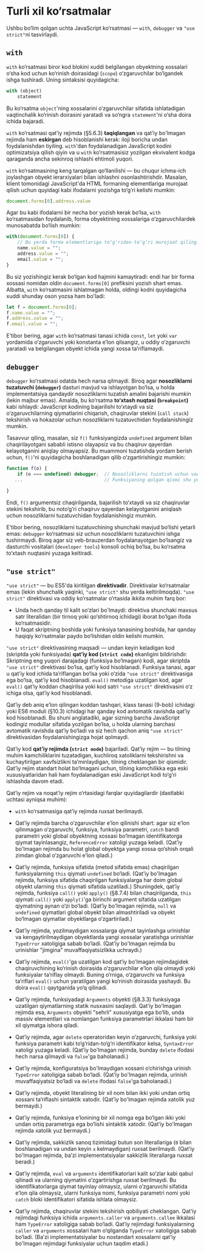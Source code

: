 # Turli xil ko‘rsatmalar

Ushbu bo‘lim qolgan uchta JavaScript ko‘rsatmasi — `with`, `debugger` va `"use strict"`ni tasvirlaydi.

## `with`

`with` ko‘rsatmasi biror kod blokini xuddi belgilangan obyektning xossalari o‘sha kod uchun ko‘rinish doirasidagi (`scope`) o‘zgaruvchilar bo‘lgandek ishga tushiradi. Uning sintaksisi quyidagicha:

``` js
with (object)
    statement
```

Bu ko‘rsatma `object`'ning xossalarini o‘zgaruvchilar sifatida ishlatadigan vaqtinchalik ko‘rinish doirasini yaratadi va so‘ngra `statement`'ni o‘sha doira ichida bajaradi.

`with` ko‘rsatmasi qat’iy rejimda (§5.6.3) **taqiqlangan** va qat’iy bo'lmagan rejimda ham **eskirgan** deb hisoblanishi kerak: iloji boricha undan foydalanishdan tiyiling. `with`'dan foydalanadigan JavaScript kodini optimizatsiya qilish qiyin va u `with` ko‘rsatmasisiz yozilgan ekvivalent kodga qaraganda ancha sekinroq ishlashi ehtimoli yuqori.

`with` ko‘rsatmasining keng tarqalgan qo‘llanilishi — bu chuqur ichma-ich joylashgan obyekt ierarxiyalari bilan ishlashni osonlashtirishdir. Masalan, klient tomonidagi JavaScript'da HTML formaning elementlariga murojaat qilish uchun quyidagi kabi ifodalarni yozishga to‘g‘ri kelishi mumkin:

``` js
document.forms[0].address.value
```

Agar bu kabi ifodalarni bir necha bor yozish kerak bo‘lsa, `with` ko‘rsatmasidan foydalanib, forma obyektining xossalariga o‘zgaruvchilardek munosabatda bo‘lish mumkin:

``` js
with(document.forms[0]) {
    // Bu yerda forma elementlariga to‘g‘ridan-to‘g‘ri murojaat qiling. Masalan:
    name.value = "";
    address.value = "";
    email.value = "";
}
```

Bu siz yozishingiz kerak bo‘lgan kod hajmini kamaytiradi: endi har bir forma xossasi nomidan oldin `document.forms[0]` prefiksini yozish shart emas. Albatta, `with` ko‘rsatmasini ishlatmagan holda, oldingi kodni quyidagicha xuddi shunday oson yozsa ham bo'ladi:

``` js
let f = document.forms[0];
f.name.value = "";
f.address.value = "";
f.email.value = "";
```

E’tibor bering, agar `with` ko‘rsatmasi tanasi ichida `const`, `let` yoki `var` yordamida o‘zgaruvchi yoki konstanta e’lon qilsangiz, u oddiy o‘zgaruvchi yaratadi va belgilangan obyekt ichida yangi xossa ta’riflamaydi.

## `debugger`

`debugger` ko‘rsatmasi odatda hech narsa qilmaydi. Biroq agar **nosozliklarni tuzatuvchi (`debugger`)** dasturi mavjud va ishlayotgan bo‘lsa, u holda implementatsiya qandaydir nosozliklarni tuzatish amalini bajarishi mumkin (lekin majbur emas). Amalda, bu ko‘rsatma **to‘xtash nuqtasi (`breakpoint`)** kabi ishlaydi: JavaScript kodining bajarilishi to‘xtaydi va siz o‘zgaruvchilarning qiymatlarini chiqarish, chaqiruvlar stekini (`call stack`) tekshirish va hokazolar uchun nosozliklarni tuzatuvchidan foydalanishingiz mumkin.

Tasavvur qiling, masalan, siz `f()` funksiyangizda `undefined` argument bilan chaqirilayotgani sababli istisno olayapsiz va bu chaqiruv qayerdan kelayotganini aniqlay olmayapsiz. Bu muammoni tuzatishda yordam berish uchun, `f()`'ni quyidagicha boshlanadigan qilib o‘zgartirishingiz mumkin:

``` js
function f(o) {
    if (o === undefined) debugger;  // Nosozliklarni tuzatish uchun vaqtinchalik qator
   ...                              // Funksiyaning qolgan qismi shu yerda davom etadi.
    
}
```

Endi, `f()` argumentsiz chaqirilganda, bajarilish to‘xtaydi va siz chaqiruvlar stekini tekshirib, bu noto‘g‘ri chaqiruv qayerdan kelayotganini aniqlash uchun nosozliklarni tuzatuvchidan foydalanishingiz mumkin.

E’tibor bering, nosozliklarni tuzatuvchining shunchaki mavjud bo‘lishi yetarli emas: `debugger` ko‘rsatmasi siz uchun nosozliklarni tuzatuvchini ishga tushirmaydi. Biroq agar siz veb-brauzerdan foydalanayotgan bo‘lsangiz va dasturchi vositalari (`developer tools`) konsoli ochiq bo‘lsa, bu ko‘rsatma to‘xtash nuqtasini yuzaga keltiradi.

## `"use strict"`

`"use strict"` — bu ES5'da kiritilgan **direktivadir**. Direktivalar ko‘rsatmalar emas (lekin shunchalik yaqinki, `"use strict"` shu yerda keltirilmoqda). `"use strict"` direktivasi va oddiy ko‘rsatmalar o‘rtasida ikkita muhim farq bor:

- Unda hech qanday til kalit so‘zlari bo'lmaydi: direktiva shunchaki maxsus satr literalidan (bir tirnoq yoki qo‘shtirnoq ichidagi) iborat bo‘lgan ifoda ko‘rsatmasidir.
- U faqat skriptning boshida yoki funksiya tanasining boshida, har qanday haqiqiy ko‘rsatmalar paydo bo‘lishidan oldin kelishi mumkin.

`"use strict"` direktivasining maqsadi — undan keyin keladigan kod (skriptda yoki funksiyada) **qat’iy kod (`strict code`)** ekanligini bildirishdir. Skriptning eng yuqori darajadagi (funksiya bo‘lmagan) kodi, agar skriptda `"use strict"` direktivasi bo‘lsa, qat’iy kod hisoblanadi. Funksiya tanasi, agar u qat’iy kod ichida ta’riflangan bo‘lsa yoki o‘zida `"use strict"` direktivasiga ega bo‘lsa, qat’iy kod hisoblanadi. `eval()` metodiga uzatilgan kod, agar `eval()` qat’iy koddan chaqirilsa yoki kod satri `"use strict"` direktivasini o‘z ichiga olsa, qat’iy kod hisoblanadi.

Qat’iy deb aniq e’lon qilingan koddan tashqari, klass tanasi (9-bob) ichidagi yoki ES6 moduli (§10.3) ichidagi har qanday kod avtomatik ravishda qat’iy kod hisoblanadi. Bu shuni anglatadiki, agar sizning barcha JavaScript kodingiz modullar sifatida yozilgan bo‘lsa, u holda ularning barchasi avtomatik ravishda qat’iy bo‘ladi va siz hech qachon aniq `"use strict"` direktivasidan foydalanishingizga hojat qolmaydi.

Qat’iy kod **qat’iy rejimda (`strict mode`)** bajariladi. Qat’iy rejim — bu tilning muhim kamchiliklarini tuzatadigan, kuchliroq xatoliklarni tekshirishni va kuchaytirilgan xavfsizlikni ta’minlaydigan, tilning cheklangan bir qismidir. Qat’iy rejim standart holat bo‘lmagani uchun, tilning kamchilikka ega eski xususiyatlaridan hali ham foydalanadigan eski JavaScript kodi to‘g‘ri ishlashda davom etadi.

Qat’iy rejim va noqat’iy rejim o‘rtasidagi farqlar quyidagilardir (dastlabki uchtasi ayniqsa muhim):

- `with` ko‘rsatmasiga qat’iy rejimda ruxsat berilmaydi.

- Qat’iy rejimda barcha o‘zgaruvchilar e’lon qilinishi shart: agar siz e’lon qilinmagan o‘zgaruvchi, funksiya, funksiya parametri, `catch` bandi parametri yoki global obyektning xossasi bo‘lmagan identifikatorga qiymat tayinlasangiz, `ReferenceError` xatoligi yuzaga keladi. (Qat’iy bo'lmagan rejimda bu holat global obyektga yangi xossa qo‘shish orqali zimdan global o‘zgaruvchi e’lon qiladi.)

- Qat’iy rejimda, funksiya sifatida (metod sifatida emas) chaqirilgan funksiyalarning `this` qiymati `undefined` bo‘ladi. (Qat’iy bo'lmagan rejimda, funksiya sifatida chaqirilgan funksiyalarga har doim global obyekt ularning `this` qiymati sifatida uzatiladi.) Shuningdek, qat’iy rejimda, funksiya `call()` yoki `apply()` (§8.7.4) bilan chaqirilganda, `this` qiymati `call()` yoki `apply()`'ga birinchi argument sifatida uzatilgan qiymatning aynan o‘zi bo‘ladi. (Qat’iy bo'lmagan rejimda, `null` va `undefined` qiymatlari global obyekt bilan almashtiriladi va obyekt bo‘lmagan qiymatlar obyektlarga o‘zgartiriladi.)

- Qat’iy rejimda, yozilmaydigan xossalarga qiymat tayinlashga urinishlar va kengaytirilmaydigan obyektlarda yangi xossalar yaratishga urinishlar `TypeError` xatoligiga sabab bo‘ladi. (Qat’iy bo'lmagan rejimda bu urinishlar "jimgina" muvaffaqiyatsizlikka uchraydi.)

- Qat’iy rejimda, `eval()`'ga uzatilgan kod qat’iy bo'lmagan rejimdagidek chaqiruvchining ko‘rinish doirasida o‘zgaruvchilar e’lon qila olmaydi yoki funksiyalar ta’riflay olmaydi. Buning o‘rniga, o‘zgaruvchi va funksiya ta’riflari `eval()` uchun yaratilgan yangi ko‘rinish doirasida yashaydi. Bu doira `eval()` qaytganida yo‘q qilinadi.

- Qat’iy rejimda, funksiyadagi `Arguments` obyekti (§8.3.3) funksiyaga uzatilgan qiymatlarning statik nusxasini saqlaydi. Qat’iy bo'lmagan rejimda esa, `Arguments` obyekti "sehrli" xususiyatga ega bo‘lib, unda massiv elementlari va nomlangan funksiya parametrlari ikkalasi ham bir xil qiymatga ishora qiladi.

- Qat’iy rejimda, agar `delete` operatoridan keyin o‘zgaruvchi, funksiya yoki funksiya parametri kabi to‘g‘ridan-to‘g‘ri identifikator kelsa, `SyntaxError` xatoligi yuzaga keladi. (Qat’iy bo'lmagan rejimda, bunday `delete` ifodasi hech narsa qilmaydi va `false`'ga baholanadi.)

- Qat’iy rejimda, konfiguratsiya bo'lmaydigan xossani o‘chirishga urinish `TypeError` xatoligiga sabab bo‘ladi. (Qat’iy bo'lmagan rejimda, urinish muvaffaqiyatsiz bo‘ladi va `delete` ifodasi `false`'ga baholanadi.)

- Qat’iy rejimda, obyekt literalining bir xil nom bilan ikki yoki undan ortiq xossani ta’riflashi sintaktik xatodir. (Qat’iy bo'lmagan rejimda xatolik yuz bermaydi.)

- Qat’iy rejimda, funksiya e’lonining bir xil nomga ega bo‘lgan ikki yoki undan ortiq parametrga ega bo‘lishi sintaktik xatodir. (Qat’iy bo'lmagan rejimda xatolik yuz bermaydi.)

- Qat’iy rejimda, sakkizlik sanoq tizimidagi butun son literallariga (`0` bilan boshlanadigan va undan keyin `x` kelmaydigan) ruxsat berilmaydi. (Qat’iy bo'lmagan rejimda, ba’zi implementatsiyalar sakkizlik literallarga ruxsat beradi.)

- Qat’iy rejimda, `eval` va `arguments` identifikatorlari kalit so‘zlar kabi qabul qilinadi va ularning qiymatini o‘zgartirishga ruxsat berilmaydi. Bu identifikatorlarga qiymat tayinlay olmaysiz, ularni o‘zgaruvchi sifatida e’lon qila olmaysiz, ularni funksiya nomi, funksiya parametri nomi yoki `catch` bloki identifikatori sifatida ishlata olmaysiz.

- Qat’iy rejimda, chaqiruvlar stekini tekshirish qobiliyati cheklangan. Qat’iy rejimdagi funksiya ichida `arguments.caller` va `arguments.callee` ikkalasi ham `TypeError` xatoligiga sabab bo‘ladi. Qat’iy rejimdagi funksiyalarning `caller` va `arguments` xossalari ham o‘qilganda `TypeError` xatoligiga sabab bo‘ladi. (Ba’zi implementatsiyalar bu nostandart xossalarni qat’iy bo'lmagan rejimdagi funksiyalar uchun taqdim etadi.)